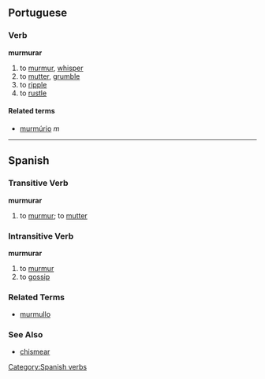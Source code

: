 ==Portuguese==
===Verb===
'''murmurar'''

# to [[murmur]], [[whisper]]
# to [[mutter]], [[grumble]]
# to [[ripple]]
# to [[rustle]]

====Related terms====
*[[murmúrio]] ''m''

----

== Spanish == 
=== Transitive Verb === 
'''murmurar'''
# to [[murmur]]; to [[mutter]]

=== Intransitive Verb ===
'''murmurar'''
# to [[murmur]]
# to [[gossip]]

=== Related Terms ===
*[[murmullo]]

=== See Also ===
*[[chismear]]

{{template:Es:-ar|murmur}}
[[Category:Spanish verbs]]